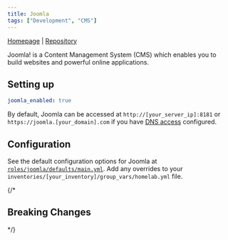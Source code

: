 ```yaml
---
title: Joomla
tags: ["Development", "CMS"]
---
```



[Homepage](https://www.joomla.org/) |
[Repository](https://github.com/joomla/joomla-cms)

<Tags tags={frontmatter.tags} />

Joomla! is a Content Management System (CMS) which enables you to build websites and powerful online applications.

## Setting up

```yaml title="inventories/homelab/group_vars/homelab.yml"
joomla_enabled: true
```

By default, Joomla can be accessed at `http://[your_server_ip]:8181` or `https://joomla.[your_domain].com` if you have [DNS access](../../guides/dns-access/) configured.

## Configuration

See the default configuration options for Joomla at [`roles/joomla/defaults/main.yml`](https://github.com/Dylancyclone/ansible-homelab-orchestration/blob/main/roles/joomla/defaults/main.yml).
Add any overrides to your `inventories/[your_inventory]/group_vars/homelab.yml` file.

{/* 

## Breaking Changes

*/}